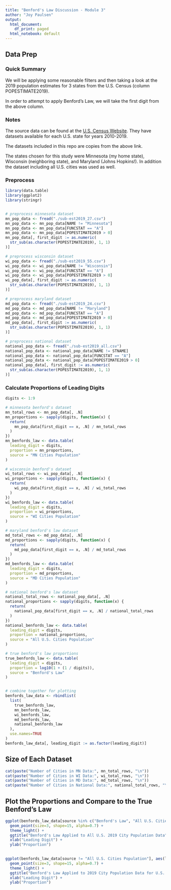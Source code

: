 ```yaml
---
title: "Benford's Law Discussion - Module 3"
author: "Joy Paulsen"
output:
  html_document:
    df_print: paged
  html_notebook: default
---
```



## Data Prep

### Quick Summary

We will be applying some reasonable filters and then taking a look at the 2019 population estimates for 3 states from the U.S. Census (column POPESTIMATE2019).

In order to attempt to apply Benford's Law, we will take the first digit from the above column.

### Notes

The source data can be found at the [U.S. Census Website](https://www.census.gov/data/datasets/time-series/demo/popest/2010s-total-cities-and-towns.html#ds). They have datasets available for each U.S. state for years 2010-2019.

The datasets included in this repo are copies from the above link.

The states chosen for this study were Minnesota (my home state), Wisconsin (neighboring state), and Maryland (Johns Hopkins!). In addition the dataset including all U.S. cities was used as well.

### Preprocess

```r
library(data.table)
library(ggplot2)
library(stringr)


# preprocess minnesota dataset
mn_pop_data <- fread("./sub-est2019_27.csv")
mn_pop_data <- mn_pop_data[NAME != "Minnesota"]
mn_pop_data <- mn_pop_data[FUNCSTAT == "A"]
mn_pop_data <- mn_pop_data[POPESTIMATE2019 > 0]
mn_pop_data[, first_digit := as.numeric(
  str_sub(as.character(POPESTIMATE2019), 1, 1)
)]

# preprocess wisconsin dataset
wi_pop_data <- fread("./sub-est2019_55.csv")
wi_pop_data <- wi_pop_data[NAME != "Wisconsin"]
wi_pop_data <- wi_pop_data[FUNCSTAT == "A"]
wi_pop_data <- wi_pop_data[POPESTIMATE2019 > 0]
wi_pop_data[, first_digit := as.numeric(
  str_sub(as.character(POPESTIMATE2019), 1, 1)
)]

# preprocess maryland dataset
md_pop_data <- fread("./sub-est2019_24.csv")
md_pop_data <- md_pop_data[NAME != "Maryland"]
md_pop_data <- md_pop_data[FUNCSTAT == "A"]
md_pop_data <- md_pop_data[POPESTIMATE2019 > 0]
md_pop_data[, first_digit := as.numeric(
  str_sub(as.character(POPESTIMATE2019), 1, 1)
)]

# preprocess national dataset
national_pop_data <- fread("./sub-est2019_all.csv")
national_pop_data <- national_pop_data[NAME != STNAME]
national_pop_data <- national_pop_data[FUNCSTAT == "A"]
national_pop_data <- national_pop_data[POPESTIMATE2019 > 0]
national_pop_data[, first_digit := as.numeric(
  str_sub(as.character(POPESTIMATE2019), 1, 1)
)]
```

### Calculate Proportions of Leading Digits

```r
digits <- 1:9

# minnesota benford's dataset
mn_total_rows <- mn_pop_data[, .N]
mn_proportions <- sapply(digits, function(x) {
  return(
    mn_pop_data[first_digit == x, .N] / mn_total_rows
  )
})
mn_benfords_law <- data.table(
  leading_digit = digits,
  proportion = mn_proportions,
  source = "MN Cities Population"
)

# wisconsin benford's dataset
wi_total_rows <- wi_pop_data[, .N]
wi_proportions <- sapply(digits, function(x) {
  return(
    wi_pop_data[first_digit == x, .N] / wi_total_rows
  )
})
wi_benfords_law <- data.table(
  leading_digit = digits,
  proportion = wi_proportions,
  source = "WI Cities Population"
)

# maryland benford's law dataset
md_total_rows <- md_pop_data[, .N]
md_proportions <- sapply(digits, function(x) {
  return(
    md_pop_data[first_digit == x, .N] / md_total_rows
  )
})
md_benfords_law <- data.table(
  leading_digit = digits,
  proportion = md_proportions,
  source = "MD Cities Population"
)

# national benford's law dataset
national_total_rows <- national_pop_data[, .N]
national_proportions <- sapply(digits, function(x) {
  return(
    national_pop_data[first_digit == x, .N] / national_total_rows
  )
})
national_benfords_law <- data.table(
  leading_digit = digits,
  proportion = national_proportions,
  source = "All U.S. Cities Population"
)

# true benford's law proportions
true_benfords_law <- data.table(
  leading_digit = digits,
  proportion = log10(1 + (1 / digits)),
  source = "Benford's Law"
)


# combine together for plotting
benfords_law_data <- rbindlist(
  list(
    true_benfords_law, 
    mn_benfords_law, 
    wi_benfords_law, 
    md_benfords_law, 
    national_benfords_law
  ), 
  use.names=TRUE
)
benfords_law_data[, leading_digit := as.factor(leading_digit)]
```

## Size of Each Dataset

```r
cat(paste("Number of Cities in MN Data:", mn_total_rows, "\n"))
cat(paste("Number of Cities in WI Data:", wi_total_rows, "\n"))
cat(paste("Number of Cities in MD Data:", md_total_rows, "\n"))
cat(paste("Number of Cities in National Data:", national_total_rows, "\n"))
```


## Plot the Proportions and Compare to the True Benford's Law

```r
ggplot(benfords_law_data[source %in% c("Benford's Law", "All U.S. Cities Population")], aes(leading_digit, proportion, color=source)) +
  geom_point(size=3, shape=15, alpha=0.7) +
  theme_light() +
  ggtitle("Benford's Law Applied to All U.S. 2019 City Population Data") +
  xlab("Leading Digit") +
  ylab("Proportion")
  
```

```r
ggplot(benfords_law_data[source != "All U.S. Cities Population"], aes(leading_digit, proportion, color=source)) +
  geom_point(size=3, shape=15, alpha=0.7) +
  theme_light() +
  ggtitle("Benford's Law Applied to 2019 City Population Data for U.S. states: Minnesota, Wisconsin, Maryland") +
  xlab("Leading Digit") +
  ylab("Proportion")
  
```


<br>
<br>
<br>
<br>
<br>
<br>
<br>
<br>
